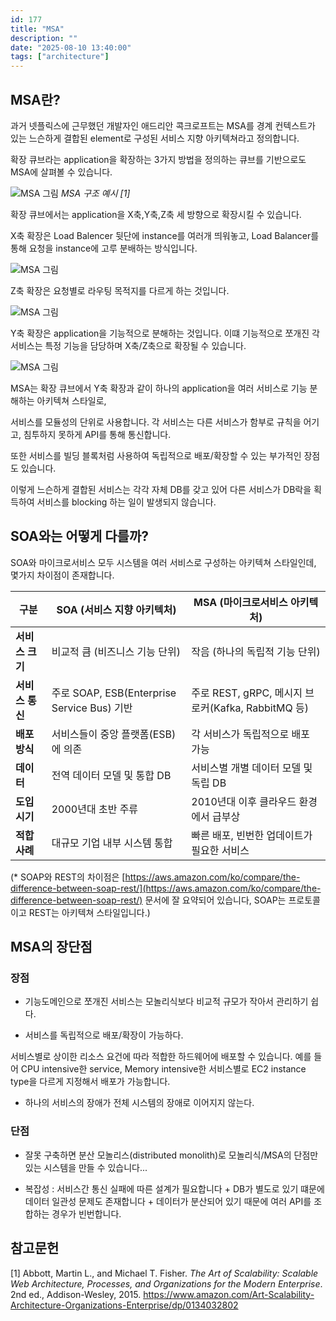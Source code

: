 ```yaml
---
id: 177
title: "MSA"
description: ""
date: "2025-08-10 13:40:00"
tags: ["architecture"]
---
```

## MSA란?

과거 넷플릭스에 근무했던 개발자인 애드리안 콕크로프트는 MSA를 경계 컨텍스트가 있는 느슨하게 결합된 element로 구성된 서비스 지향 아키텍쳐라고 정의합니다.

확장 큐브라는 application을 확장하는 3가지 방법을 정의하는 큐브를 기반으로도 MSA에 살펴볼 수 있습니다.

![MSA 그림](/images/99CA60425C6DFB5805.png)
*MSA 구조 예시 [1]*

확장 큐브에서는 application을 X축,Y축,Z축 세 방향으로 확장시킬 수 있습니다.


X축 확장은 Load Balencer 뒷단에 instance를 여러개 띄워놓고, Load Balancer를 통해 요청을 instance에 고루 분배하는 방식입니다.

![MSA 그림](/images/msa_x.png)

Z축 확장은 요청별로 라우팅 목적지를 다르게 하는 것입니다.

![MSA 그림](/images/msa_z.png)

Y축 확장은 application을 기능적으로 분해하는 것입니다. 이떄 기능적으로 쪼개진 각 서비스는 특정 기능을 담당하며 X축/Z축으로 확장될 수 있습니다.

![MSA 그림](/images/msa_y.png)

MSA는 확장 큐브에서 Y축 확장과 같이 하나의 application을 여러 서비스로 기능 분해하는 아키텍쳐 스타일로,

서비스를 모듈성의 단위로 사용합니다. 각 서비스는 다른 서비스가 함부로 규칙을 어기고, 침투하지 못하게 API를 통해 통신합니다.

또한 서비스를 빌딩 블록처럼 사용하여 독립적으로 배포/확장할 수 있는 부가적인 장점도 있습니다.

이렇게 느슨하게 결합된 서비스는 각각 자체 DB를 갖고 있어 다른 서비스가 DB락을 획득하여 서비스를 blocking 하는 일이 발생되지 않습니다.


## SOA와는 어떻게 다를까?

SOA와 마이크로서비스 모두 시스템을 여러 서비스로 구성하는 아키텍쳐 스타일인데, 몇가지 차이점이 존재합니다.

| 구분         | SOA (서비스 지향 아키텍처)                       | MSA (마이크로서비스 아키텍처)                        |
| ---------- | --------------------------------------- | ----------------------------------------- |
| **서비스 크기** | 비교적 큼 (비즈니스 기능 단위)                      | 작음 (하나의 독립적 기능 단위)                        |
| **서비스 통신** | 주로 SOAP, ESB(Enterprise Service Bus) 기반 | 주로 REST, gRPC, 메시지 브로커(Kafka, RabbitMQ 등) |
| **배포 방식**  | 서비스들이 중앙 플랫폼(ESB)에 의존                   | 각 서비스가 독립적으로 배포 가능                        |
| **데이터** | 전역 데이터 모델 및 통합 DB                         | 서비스별 개별 데이터 모델 및 독립 DB |
| **도입 시기**  | 2000년대 초반 주류                            | 2010년대 이후 클라우드 환경에서 급부상                   |
| **적합 사례**  | 대규모 기업 내부 시스템 통합                        | 빠른 배포, 빈번한 업데이트가 필요한 서비스                  |

(* SOAP와 REST의 차이점은 [https://aws.amazon.com/ko/compare/the-difference-between-soap-rest/](https://aws.amazon.com/ko/compare/the-difference-between-soap-rest/) 문서에 잘 요약되어 있습니다, SOAP는 프로토콜이고 REST는 아키텍쳐 스타일입니다.)

## MSA의 장단점

### 장점

- 기능도메인으로 쪼개진 서비스는 모놀리식보다 비교적 규모가 작아서 관리하기 쉽다.

- 서비스를 독립적으로 배포/확장이 가능하다.

서비스별로 상이한 리소스 요건에 따라 적합한 하드웨어에 배포할 수 있습니다. 예를 들어 CPU intensive한 service, Memory intensive한 서비스별로 EC2 instance type을 다르게 지정해서 배포가 가능합니다.

- 하나의 서비스의 장애가 전체 시스템의 장애로 이어지지 않는다.

### 단점

- 잘못 구축하면 분산 모놀리스(distributed monolith)로 모놀리식/MSA의 단점만 있는 시스템을 만들 수 있습니다...

- 복잡성 : 서비스간 통신 실패에 따른 설계가 필요합니다 + DB가 별도로 있기 떄문에 데이터 일관성 문제도 존재합니다 + 데이터가 분산되어 있기 때문에 여러 API를 조합하는 경우가 빈번합니다.



## 참고문헌
[1] Abbott, Martin L., and Michael T. Fisher. *The Art of Scalability: Scalable Web Architecture, Processes, and Organizations for the Modern Enterprise*. 2nd ed., Addison-Wesley, 2015.
https://www.amazon.com/Art-Scalability-Architecture-Organizations-Enterprise/dp/0134032802
